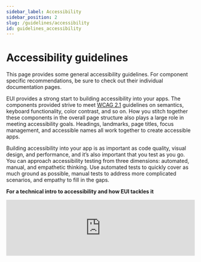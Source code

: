 ```yaml
---
sidebar_label: Accessibility
sidebar_position: 2
slug: /guidelines/accessibility
id: guidelines_accessibility
---
```



# Accessibility guidelines

This page provides some general accessibility guidelines. For component specific recommendations, be sure to check out their individual documentation pages.

EUI provides a strong start to building accessibility into your apps. The components provided strive to meet [WCAG 2.1](https://www.w3.org/TR/WCAG21/) guidelines on semantics, keyboard functionality, color contrast, and so on. How you stitch together these components in the overall page structure also plays a large role in meeting accessibility goals. Headings, landmarks, page titles, focus management, and accessible names all work together to create accessible apps.

Building accessibility into your app is as important as code quality, visual design, and performance, and it’s also important that you test as you go. You can approach accessibility testing from three dimensions: automated, manual, and empathetic thinking. Use automated tests to quickly cover as much ground as possible, manual tests to address more complicated scenarios, and empathy to fill in the gaps.

**For a technical intro to accessibility and how EUI tackles it**

<EuiAspectRatio width={16} height={9}>
  <iframe
    width="100%"
    src="https://www.youtube.com/embed/iDXoEe8NkrE?si=jFHwNqZn-EXDU9Iz"
    title="YouTube video player"
    frameBorder="0"
    allow="accelerometer; autoplay; clipboard-write; encrypted-media; gyroscope; picture-in-picture; web-share"
    referrerPolicy="strict-origin-when-cross-origin"
    allowFullScreen
  />
</EuiAspectRatio>

## Headings and landmarks

You can aid navigation and make pages more accessible for screen reader users by using solid headings and landmarks. **Headings** are the simplest way for screen readers to navigate pages. A good heading hierarchy:

*   Uses only one `<h1>` on each page
*   Doesn't skip levels `<h1> → <h6>`
*   Doesn't duplicate content

### Heading examples

<GuideRule
  type="do"
  panelPadding="none"
  text="Descend through headings as you work your way through the document."
>
  ```tsx
  <EuiText>
    <h1>Discover your data</h1>
    <p>Some content</p>
    <h2>Drill into site metrics</h2>
    <h3>An important site metric</h3>
    <h3>Another important site metric</h3>
  </EuiText>
  ```
</GuideRule>

<GuideRule
  type="dont"
  panelPadding="none"
  text="This heading hierarchy is confusing. Also EuiText is not a good solution when you need to change heading presentation."
>
  ```tsx
  <EuiText>
    <EuiScreenReaderOnly>
      <h1>Discover your data</h1>
    </EuiScreenReaderOnly>
    <p>Some content</p>
    <h2>Discover your data</h2>
    <!-- Missing h3 header -->
    <h4 className="myLargeTitle">
      An important site metric
    </h4>
  </EuiText>
  ```
</GuideRule>

<GuideRule
  type="do"
  text="This is a good heading hierarchy. Though visible headings are certainly better, sometimes that is difficult to accommodate so hidden headings can give additional context."
  panelPadding="none"
>
  ```tsx
  <EuiTitle size="s"><h1>Discover your data</h1></EuiTitle>
  <EuiScreenReaderOnly><h2>Drill into site metrics</h2></EuiScreenReaderOnly>
  <EuiTitle size="l"><h3>An important site metric</h3></EuiTitle>
  <EuiTitle size="m"><h3>Another important site metric</h3></EuiTitle>
  ```
</GuideRule>

:::note

[**EuiTitle**](/docs/display/title) gives you a way to separate your presentation from your semantic markup.

:::

**Landmarks** are another way for screen readers to navigate pages. A benefit of landmarks is that they offer more context on the type of content to expect than a heading. This is useful for tech that offers reader modes (e.g., Firefox, Safari, and apps like Pocket) and new form factors (e.g., smartwatches). Many landmarks are mapped to HTML elements, such as `<main>`, `<aside>`, `<article>`; others are exposed through the `role` attribute.

You can implement named landmarks with `aria-label` or `aria-labelledby`. However, having a heading inside of the landmark (even if it is visually hidden) and referenced by `aria-labelledby` is preferred.

### Landmarks example

<GuideRule
  type="do"
  text="Use HTML5 elements which convey semantic meaning about their purpose. Notice that all of the content is inside of semantic elements."
  panelPadding="none"
>
  ```html
  <body>
    <header className="appHeader">
      <!-- content -->
    </header>
    <main><!-- content --></main>
    <footer className="appFooter">
      <!-- content -->
    </footer>
  </body>
  ```
</GuideRule>

<GuideRule
  type="dont"
  text="Classes provide no semantic meaning and not all elements provide semantic meaning either."
  panelPadding="none"
>
  ```html
  <body>
    <div className="appHeader"></div>
    <discover-app></discover-app>
    <ul className="appFooter"></ul>
  </body>
  ```
</GuideRule>

### Headings and named landmarks example

<GuideRule
  type="do"
  text="Use landmarks and headings together to build complex pages."
  panelPadding="none"
>
  ```html
  <header aria-labelledby="pageHeading">
    <h1 id="pageHeading">Discover your data</h1>
    <form role="search" aria-label="Site search"> <!-- input + label go in here --> </form>
  </header>
  <main aria-labelledby="contentHeading">
    <h2 id="contentHeading">Drill into site metrics</h2>
    <form role="search" aria-label="Search your data">
      <!-- input + label go in here -->
    </form>
  </main>
  ```
</GuideRule>

### Further reading

*   [W3C: Aria Landmarks](https://www.w3.org/TR/wai-aria-practices/examples/landmarks/HTML5.html)
*   [W3C: Page Structure Concepts Tutorial](https://www.w3.org/WAI/tutorials/page-structure/)
*   [MDN: Good Semantics](https://developer.mozilla.org/en-US/docs/Learn/Accessibility/HTML#Good_semantics)
*   [Up Your A11y: Accessible Page Layouts](https://www.upyoura11y.com/page-layout/)
*   [Up Your A11y: Heading Levels in Reusable Components](https://www.upyoura11y.com/reusable-components-with-headers/)

## Page titles

Each page requires a unique, informative title that accurately reflects what the page does. The best page titles put the unique content first. Effectively, they're reverse-order breadcrumbs.

Use this format: `{Unique page title} - {Site title}`

<GuideRule type="do" panelPadding="l" text="These are good example of page titles.">
  **Discover - Kibana**

  **Rollup Jobs - Management - Kibana**
</GuideRule>

<GuideRule
  type="dont"
  panelPadding="l"
  text={
    <>
      Though unique, this does not provide enough context.<br />
      <EuiTextColor color="success">
        <strong>Use:</strong> Watchers - Management - Kibana
      </EuiTextColor>
    </>
  }
>
  **Watchers**
</GuideRule>

<GuideRule
  type="dont"
  panelPadding="l"
  text={
    <>
      Although it provides all the context, putting the most important bit at the end is hard to find.
      <br />
      <EuiTextColor color="success">
        <strong>Use:</strong> Spaces - Management - Kibana
      </EuiTextColor>
    </>
  }
>
  **Elastic Kibana - Spaces**
</GuideRule>

<GuideRule
  type="dont"
  panelPadding="l"
  text={
    <>
      Although this provides all the context and in a good order, a title is not the place for any extra words.<br />
      <EuiTextColor color="success">
        <strong>Use:</strong> Reporting - Management - Kibana
      </EuiTextColor>
    </>
  }
>
  **This is the Reporting page of the Management section of Kibana.**
</GuideRule>

### Further reading

*   [WCAG 2.4.2 Page Titled - Level A](https://www.w3.org/WAI/WCAG21/quickref/?showtechniques=242#page-titled)

## Focus management

### Where is the focus state right now?

Focus states are an important part of design because they let keyboard users know where focus is currently at. All browsers ship with focus states for interactive elements, and most of the time you shouldn’t need to alter these. EUI goes further to customize focus states to match the Elastic brand and provide better visual states, including color contrast.

### Where is the focus state going?

Given that a keyboard user primarily navigates pages in one direction (either forward or backward), it’s important to have an intuitive focus order. Focus order should follow the flow of the page to make it easy to follow. If you’ve made a normally non-interactive element like a `<div>` interactive via JavaScript, you can enable a tab stop using `tabIndex=0`. If you want something that is only focusable programmatically, you can use `tabIndex=-1`.

:::danger Using tabIndex values greater than 0 is problematic and should be avoided.

Using `tabIndex` values greater than 0 is problematic and should be avoided.

:::

### How do I get back to where I was?

Navigating complex sites sometimes means your focus state will jump around (e.g., skip links, modals, typeaheads, and so on). If you remove an element that currently has focus without setting focus anywhere else, users start over at the beginning of the page. Unless there’s a strong reason to do otherwise, focus state should always return to where it was previously if the currently focused element disappears. For example, closing a modal might mean your focus is on a close button; when the modal closes, you should return focus to the button that opened the modal.

### Further reading

*   [W3C: Keyboard Compatibility](https://www.w3.org/WAI/perspective-videos/keyboard)
*   [React docs: Programmatically managing focus](https://reactjs.org/docs/accessibility.html#programmatically-managing-focus)
*   [MDN: Keyboard-navigable JavaScript widgets](https://developer.mozilla.org/en-US/docs/Web/Accessibility/Keyboard-navigable_JavaScript_widgets)
*   [WebAIM: Keyboard Accessibility](https://webaim.org/techniques/keyboard)
*   [Up Your A11y: Getting Started with Keyboard Navigation and Screen Readers](https://www.upyoura11y.com/screen-reader-keyboard-navigation)
*   [The difference between keyboard and screen reader navigation](https://tink.uk/the-difference-between-keyboard-and-screen-reader-navigation/)

## Disabled elements

Browsers remove disabled elements from the tab order. This means keyboard users cannot tab to those elements or activate nested focus behaviors.

If you disable a button or form element, you need to provide clear instructions to users how to correct errors or remove the disabled state.

When you add the HTML `disabled` attribute to an element, you must remove tooltips or other focus interactions. You must also remove focus interactions if you pass the `isDisabled` prop to components like [EuiAccordion](/docs/layout/accordion#disabled-state).

### Further reading

*   [MDN: Tabindex](https://developer.mozilla.org/en-US/docs/Web/HTML/Global_attributes/tabindex)
*   [W3C: Disabled elements](https://www.w3.org/TR/2014/REC-html5-20141028/disabled-elements.html#disabled-elements)

## Naming

An accessible name is the name of an HTML element as it’s exposed to assistive technology. An accessible name can then be read by a screen reader or can be targeted for an action.

### Most elements

For most content, the accessible name comes from the element’s inner text, such as: `<a href="https://elastic.co">Elastic.co</a>`. A screen reader can now read it out something like “Elastic.co, link” or, using voice commands, it can be controlled with “Click Elastic.co link”.

### Images and other elements

Some content might require special attributes to give an element an accessible name. For images, you can use `alt` attributes, such as:

```html
<img src="image1.jpg" alt="An apple lays on a table">
```

### Buttons without inner text

For buttons without descriptive text content, you can rely on ARIA to bring meaning back:

```html
<button aria-label="Close modal">Ｘ</button>
```

### Forms and more complex patterns

Some HTML elements have associated elements that provide accessible names. Form elements are the most ubiquitous example: a checkbox doesn’t have a name by itself, but when it is associated with a label, assistive technologies can make the connection:

```html
<input type="checkbox" id="subscribe">
<label for="subscribe">Subscribe to Elastic news</label>
```

### Of note: Repeated calls to action

Having only an accessible name, however, doesn’t always lead to the best UX. Take a list of available fields that someone might want to add to their filter (say, on the discovery page of a popular open source project):

```html
<h3>Available fields</h3>
<ul>
  <li>
    @timestamp
    <button>add</button>
  </li>
  <li>
    _id
    <button>add</button>
  </li>
  <li>
    _index
    <button>add</button>
  </li>
</ul>
```

Here, the 3 buttons have the same accessible name. There are a few different patterns you can use to differentiate between repeated items. For example, each button below shows a possible pattern you can use (in order of recommended best practice):

```html
<h3 id="available">Available fields</h3>
<ul aria-labelledby="available">
  <li>
    _id
    <button aria-label="add _id field to your current filter">
      add
    </button>
  </li>

  <!-- The next two options are hardest to make work with Elastic’s i18n framework -->

  <li>
    @timestamp
    <button>
      add
      <EuiScreenReaderOnly>
        @timestamp field to your current filter
      </EuiScreenReaderOnly>
    </button>
  </li>

  <li>
    <!-- This isn’t recommended but will work in a pinch -->
    <span id="filed3">_index</span>
    <button id="button3" aria-labelledby="button3 field3">add</button>
  </li>
</ul>
```

:::note Give lists an accessible name to improve their discoverability!

```html
<!-- Can be any heading level or even a paragraph -->
<h1 id="a1b2c3">My favorite fruit</h1>
<ul aria-labelledby="a1b2c3"><!-- ... --></ul>

<!-- You can still provide an accessible title even if there's no visual label -->
<ul aria-label="My favorite vegetables">...</ul>
```

:::

### Further reading

*   [W3c: Labeling Controls](https://www.w3.org/WAI/tutorials/forms/labels/)
*   [The Paciello Group: What is an accessible name?](https://developer.paciellogroup.com/blog/2017/04/what-is-an-accessible-name)
*   [WebAIM: Creating Accessible Forms](https://webaim.org/techniques/forms/controls)
*   [Mozilla: How accessibility trees inform assistive tech](https://hacks.mozilla.org/2019/06/how-accessibility-trees-inform-assistive-tech)
*   [A List Apart: Semantics to Screen Readers](https://alistapart.com/article/semantics-to-screen-readers)

## Testing considerations

There are a lot of aspects to accessibility, and covering all the bases can be a lot to keep in mind. By relying on standards, you can minimize the amount of special casing you have to do in code, but you should still be cognizant of the many modalities in which users might use your products.

### Low-vision

While low-vision users may use many assistive technologies in tandem, this section focuses on zooming. Two ways that users can zoom the page are by increasing the base font-size with browser tools or by using a 3rd-party magnifier (sometimes, a physical magnifier) to better see the screen.

[WCAG 1.4.4](https://www.w3.org/WAI/WCAG21/quickref/#resize-text) defines 200% browser zoom should continue to work with no further action from the user as a Level AA criteria.

[ZoomText](https://www.youtube.com/watch?v=QjKG4Tx9ER8&t=473s) is the most popular 3rd-party magnifier that gives users a window they can drag over content to magnify and read it out loud. Testing for the best experiences here is exceptionally difficult because you must make visual judgement calls. Specifically, related pieces of information should be close enough together for a low-vision user to efficiently interact with the UI.

### Low-vision/blind (screen readers)[](/docs/guidelines/accessibility#screen-readers)

Blind and low-vision users often rely on tools, such as screen readers and braille readers, to navigate the web. Screen and braille readers read the page from top to bottom. Building a page with a good structure, will make it quick and easy to navigate. Braille readers are a textual representation of what a screen reader would say so we can focus on screen reader compatibility.

The 3 most common, desktop, screen readers, and their most common browser pairings are:

*   JAWS with Chrome
*   NVDA with Firefox
*   VoiceOver with Safari

Mobile is a little simpler:

*   VoiceOver for iOS
*   TalkBack for Android

*   [Apple docs: Learning VoiceOver Basics](https://www.apple.com/voiceover/info/guide/_1124.html)
*   [WebAIM: Using VoiceOver to Evaluate Web Accessibility](https://webaim.org/articles/voiceover)
*   [WebAIM: Using NVDA to Evaluate Web Accessibility](https://webaim.org/articles/nvda)
*   [WebAIM: Using JAWS to Evaluate Web Accessibility](https://webaim.org/articles/jaws)
*   [An Intro To Screen Reader Testing for Sighted Developers](http://uncaughtreferenceerror.com/a-crash-course-to-screenreaders-for-sighted-developers)

## Learning resources

*   A wide-reaching [guide on accessibility on MDN](https://developer.mozilla.org/en-US/docs/Learn/Accessibility) covering basics and best practices for a variety of subjects
*   The [caniuse](https://caniuse.com/) of ARIA attributes: [Accessibility support](https://a11ysupport.io)
*   [Accessibility web fundamentals by Google](https://developers.google.com/web/fundamentals/accessibility), similar in content to the MDN guide, but more guided
*   If you prefer videos to reading, a great “pick your subject” style series [A11ycasts](https://www.youtube.com/playlist?list=PLNYkxOF6rcICWx0C9LVWWVqvHlYJyqw7g) is available

### Practical examples

For many things, there’s no need to reinvent the wheel. If your component is featured in one of these two sources, feel free to borrow heavily!

*   [Inclusive Components](https://inclusive-components.design)
*   [Accessible Components](https://github.com/scottaohara/accessible_components)

### Tooling

*   Axe plugin for [Chrome](https://chrome.google.com/webstore/detail/axe/lhdoppojpmngadmnindnejefpokejbdd) and [FF](https://addons.mozilla.org/en-US/firefox/addon/axe-devtools)

### Spec docs

*   [Using ARIA](https://www.w3.org/TR/using-aria)
*   [WCAG 2.1](https://www.w3.org/TR/WCAG21)
*   [How to Meet WCAG (Quick Reference)](https://www.w3.org/WAI/WCAG21/quickref)
*   [WAI ARIA 1.1](https://www.w3.org/TR/wai-aria-1.1)
